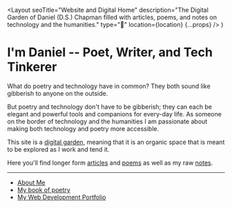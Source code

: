   <Layout
    seoTitle="Website and Digital Home"
    description="The Digital Garden of Daniel (D.S.) Chapman filled with articles, poems, and notes on technology and the humanities."
    type="🌱"
    location={location}
    {...props}
  />
)

# I'm Daniel -- Poet, Writer, and Tech Tinkerer

What do poetry and technology have in common? They both sound like gibberish to anyone on the outside.

But poetry and technology don't have to be gibberish; they can each be elegant and powerful tools and companions for every-day life. As someone on the border of technology and the humanities I am passionate about making both technology and poetry more accessible.

This site is a [digital garden](/notes/digital-garden), meaning that it is an organic space that is meant to be explored as I work and tend it.

Here you'll find longer form [articles](/articles) and [poems](/poetry) as well as my raw [notes](/notes).

---

- [About Me](/about)
- [My book of poetry](/poetry/seasons-of-thought)
- [My Web Development Portfolio](https://danielchapman.dev)
